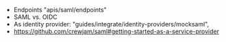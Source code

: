 

- Endpoints "apis/saml/endpoints"
- SAML vs. OIDC
- As identity provider: "guides/integrate/identity-providers/mocksaml",
- https://github.com/crewjam/saml#getting-started-as-a-service-provider